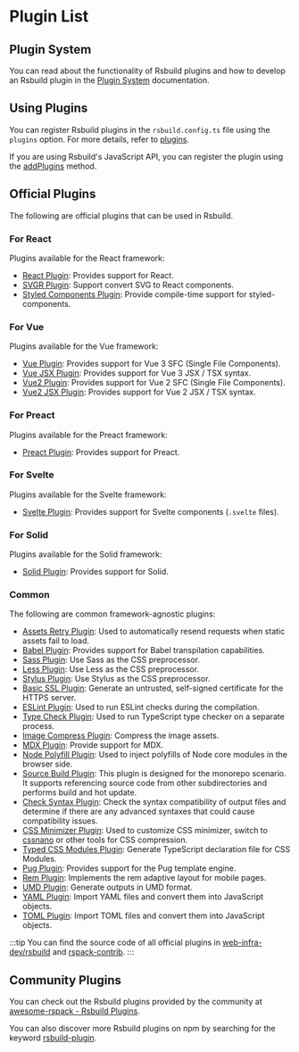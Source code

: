 # Plugin List

## Plugin System

You can read about the functionality of Rsbuild plugins and how to develop an Rsbuild plugin in the [Plugin System](/plugins/dev/index) documentation.

## Using Plugins

You can register Rsbuild plugins in the `rsbuild.config.ts` file using the `plugins` option. For more details, refer to [plugins](/config/plugins).

If you are using Rsbuild's JavaScript API, you can register the plugin using the [addPlugins](/api/javascript-api/instance#rsbuildaddplugins) method.

## Official Plugins

The following are official plugins that can be used in Rsbuild.

### For React

Plugins available for the React framework:

- [React Plugin](/plugins/list/plugin-react): Provides support for React.
- [SVGR Plugin](/plugins/list/plugin-svgr): Support convert SVG to React components.
- [Styled Components Plugin](https://github.com/rsbuild-contrib/rsbuild-plugin-styled-components): Provide compile-time support for styled-components.

### For Vue

Plugins available for the Vue framework:

- [Vue Plugin](/plugins/list/plugin-vue): Provides support for Vue 3 SFC (Single File Components).
- [Vue JSX Plugin](/plugins/list/plugin-vue-jsx): Provides support for Vue 3 JSX / TSX syntax.
- [Vue2 Plugin](https://github.com/rspack-contrib/rsbuild-plugin-vue2): Provides support for Vue 2 SFC (Single File Components).
- [Vue2 JSX Plugin](https://github.com/rspack-contrib/rsbuild-plugin-vue2-jsx): Provides support for Vue 2 JSX / TSX syntax.

### For Preact

Plugins available for the Preact framework:

- [Preact Plugin](/plugins/list/plugin-preact): Provides support for Preact.

### For Svelte

Plugins available for the Svelte framework:

- [Svelte Plugin](/plugins/list/plugin-svelte): Provides support for Svelte components (`.svelte` files).

### For Solid

Plugins available for the Solid framework:

- [Solid Plugin](/plugins/list/plugin-solid): Provides support for Solid.

### Common

The following are common framework-agnostic plugins:

- [Assets Retry Plugin](/plugins/list/plugin-assets-retry): Used to automatically resend requests when static assets fail to load.
- [Babel Plugin](/plugins/list/plugin-babel): Provides support for Babel transpilation capabilities.
- [Sass Plugin](/plugins/list/plugin-sass): Use Sass as the CSS preprocessor.
- [Less Plugin](/plugins/list/plugin-less): Use Less as the CSS preprocessor.
- [Stylus Plugin](/plugins/list/plugin-stylus): Use Stylus as the CSS preprocessor.
- [Basic SSL Plugin](https://github.com/rspack-contrib/rsbuild-plugin-basic-ssl): Generate an untrusted, self-signed certificate for the HTTPS server.
- [ESLint Plugin](https://github.com/rspack-contrib/rsbuild-plugin-eslint): Used to run ESLint checks during the compilation.
- [Type Check Plugin](/plugins/list/plugin-type-check): Used to run TypeScript type checker on a separate process.
- [Image Compress Plugin](https://github.com/rspack-contrib/rsbuild-plugin-image-compress): Compress the image assets.
- [MDX Plugin](https://github.com/rspack-contrib/rsbuild-plugin-mdx): Provide support for MDX.
- [Node Polyfill Plugin](https://github.com/rspack-contrib/rsbuild-plugin-node-polyfill): Used to inject polyfills of Node core modules in the browser side.
- [Source Build Plugin](https://github.com/rspack-contrib/rsbuild-plugin-source-build): This plugin is designed for the monorepo scenario. It supports referencing source code from other subdirectories and performs build and hot update.
- [Check Syntax Plugin](https://github.com/rspack-contrib/rsbuild-plugin-check-syntax): Check the syntax compatibility of output files and determine if there are any advanced syntaxes that could cause compatibility issues.
- [CSS Minimizer Plugin](https://github.com/rspack-contrib/rsbuild-plugin-css-minimizer): Used to customize CSS minimizer, switch to [cssnano](https://github.com/cssnano/cssnano) or other tools for CSS compression.
- [Typed CSS Modules Plugin](https://github.com/rspack-contrib/rsbuild-plugin-typed-css-modules): Generate TypeScript declaration file for CSS Modules.
- [Pug Plugin](https://github.com/rspack-contrib/rsbuild-plugin-pug): Provides support for the Pug template engine.
- [Rem Plugin](https://github.com/rspack-contrib/rsbuild-plugin-rem): Implements the rem adaptive layout for mobile pages.
- [UMD Plugin](https://github.com/rspack-contrib/rsbuild-plugin-umd): Generate outputs in UMD format.
- [YAML Plugin](https://github.com/rspack-contrib/rsbuild-plugin-yaml): Import YAML files and convert them into JavaScript objects.
- [TOML Plugin](https://github.com/rspack-contrib/rsbuild-plugin-toml): Import TOML files and convert them into JavaScript objects.

:::tip
You can find the source code of all official plugins in [web-infra-dev/rsbuild](https://github.com/web-infra-dev/rsbuild) and [rspack-contrib](https://github.com/rspack-contrib).
:::

## Community Plugins

You can check out the Rsbuild plugins provided by the community at [awesome-rspack - Rsbuild Plugins](https://github.com/web-infra-dev/awesome-rspack?tab=readme-ov-file#rsbuild-plugins).

You can also discover more Rsbuild plugins on npm by searching for the keyword [rsbuild-plugin](https://www.npmjs.com/search?q=rsbuild-plugin&ranking=popularity).

